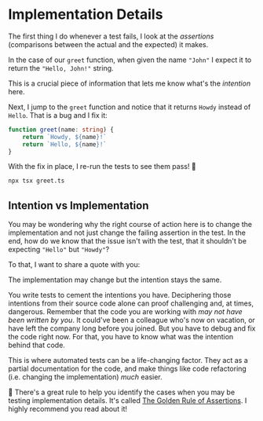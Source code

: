 # Implementation Details

<EpicVideo url="https://www.epicweb.dev/workshops/testing-fundamentals/principles/debugging-intent-vs-implementation/solution" />

The first thing I do whenever a test fails, I look at the _assertions_ (comparisons between the actual and the expected) it makes.

In the case of our `greet` function, when given the name `"John"` I expect it to return the `"Hello, John!"` string.

<CodeFile file="greet.ts" range="5-9" highlight="7" />

This is a crucial piece of information that lets me know what's the _intention_ here.

Next, I jump to the `greet` function and notice that it returns `Howdy` instead of `Hello`. That is a bug and I fix it:

```ts remove=2 add=3
function greet(name: string) {
	return `Howdy, ${name}!`
	return `Hello, ${name}!`
}
```

With the fix in place, I re-run the tests to see them pass! :tada:

```sh nonumber
npx tsx greet.ts
```

## Intention vs Implementation

You may be wondering why the right course of action here is to change the implementation and not just change the failing assertion in the test. In the end, how do we know that the issue isn't with the test, that it shouldn't be expecting `"Hello"` but `"Howdy"`?

To that, I want to share a quote with you:

<callout-info class="important">The implementation may change but the intention stays the same.</callout-info>

You write tests to cement the intentions you have. Deciphering those intentions from their source code alone can proof challenging and, at times, dangerous. Remember that the code you are working with _may not have been written by you_. It could've been a colleague who's now on vacation, or have left the company long before you joined. But you have to debug and fix the code right now. For that, you have to know what was the intention behind that code.

This is where automated tests can be a life-changing factor. They act as a partial documentation for the code, and make things like code refactoring (i.e. changing the implementation) _much_ easier.

🦉 There's a great rule to help you identify the cases when you may be testing implementation details. It's called [The Golden Rule of Assertions](https://www.epicweb.dev/the-golden-rule-of-assertions). I highly recommend you read about it!
